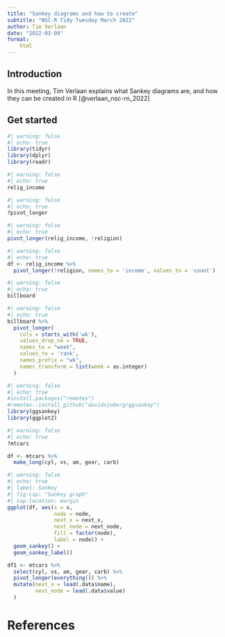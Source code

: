 ```yaml
---
title: "Sankey diagrams and how to create"
subtitle: "NSC-R Tidy Tuesday March 2022"
author: Tim Verlaan
date: "2022-03-09"
format:
    html 
---
```


## Introduction

In this meeting, Tim Verlaan explains what Sankey diagrams are, and how they can be created in R [@verlaan_nsc-rn_2022]

## Get started

```r
#| warning: false
#| echo: true
library(tidyr)
library(dplyr)
library(readr)

```

```r
#| warning: false
#| echo: true
relig_income
```

```r
#| warning: false
#| echo: true
?pivot_longer

```

```r
#| warning: false
#| echo: true
pivot_longer(relig_income, !religion)
```

```r
#| warning: false
#| echo: true
df <- relig_income %>%
  pivot_longer(!religion, names_to = 'income', values_to = 'count')
```

```r
#| warning: false
#| echo: true
billboard

```

```r
#| warning: false
#| echo: true
billboard %>%
  pivot_longer(
    cols = starts_with('wk'),
    values_drop_na = TRUE,
    names_to = "week",
    values_to = 'rank',
    names_prefix = "wk",
    names_transform = list(week = as.integer)
  )
```

```r
#| warning: false
#| echo: true
#install.packages("remotes")
#remotes::install_github("davidsjoberg/ggsankey")
library(ggsankey)
library(ggplot2)
```

```r
#| warning: false
#| echo: true
?mtcars

df <- mtcars %>%
  make_long(cyl, vs, am, gear, carb)
```

```r
#| warning: false
#| echo: true
#| label: Sankey
#| fig-cap: "Sankey graph"
#| cap-location: margin
ggplot(df, aes(x = x,
               node = node,
               next_x = next_x,
               next_node = next_node,
               fill = factor(node),
               label = node)) +
  geom_sankey() +
  geom_sankey_label() 
```

```r
df1 <- mtcars %>%
  select(cyl, vs, am, gear, carb) %>%
  pivot_longer(everything()) %>%
  mutate(next_x = lead(.data$name),
         next_node = lead(.data$value)
  )
```

# References


